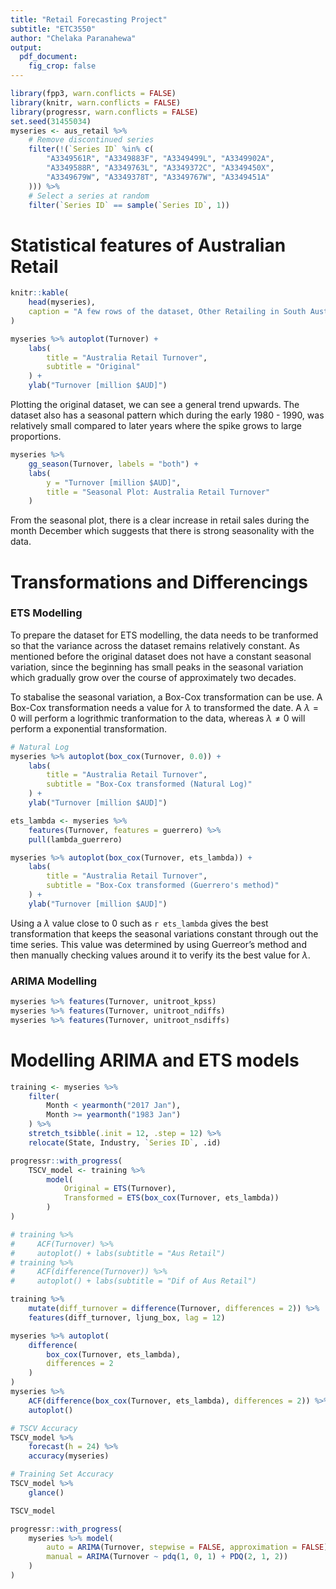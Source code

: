 ```yaml
---
title: "Retail Forecasting Project"
subtitle: "ETC3550"
author: "Chelaka Paranahewa"
output: 
  pdf_document:
    fig_crop: false
---
```

```r
library(fpp3, warn.conflicts = FALSE)
library(knitr, warn.conflicts = FALSE)
library(progressr, warn.conflicts = FALSE)
set.seed(31455034)
myseries <- aus_retail %>%
    # Remove discontinued series
    filter(!(`Series ID` %in% c(
        "A3349561R", "A3349883F", "A3349499L", "A3349902A",
        "A3349588R", "A3349763L", "A3349372C", "A3349450X",
        "A3349679W", "A3349378T", "A3349767W", "A3349451A"
    ))) %>%
    # Select a series at random
    filter(`Series ID` == sample(`Series ID`, 1))
```

# Statistical features of Australian Retail

```r
knitr::kable(
    head(myseries),
    caption = "A few rows of the dataset, Other Retailing in South Australia"
)
```

```r
myseries %>% autoplot(Turnover) +
    labs(
        title = "Australia Retail Turnover",
        subtitle = "Original"
    ) +
    ylab("Turnover [million $AUD]")
```

<!-- Explain trends like variance -->
Plotting the original dataset, we can see a general trend upwards. The dataset also has a seasonal pattern which during the early 1980 - 1990, was relatively small compared to later years where the spike grows to large proportions. 

```r
myseries %>%
    gg_season(Turnover, labels = "both") +
    labs(
        y = "Turnover [million $AUD]",
        title = "Seasonal Plot: Australia Retail Turnover"
    )
```

From the seasonal plot, there is a clear increase in retail sales during the month December which suggests that there is strong seasonality with the data. 

# Transformations and Differencings

### ETS Modelling

To prepare the dataset for ETS modelling, the data needs to be tranformed so that the variance across the dataset remains relatively constant. As mentioned before the original dataset does not have a constant seasonal variation, since the beginning has small peaks in the seasonal variation which gradually grow over the course of approximately two decades. 

To stabalise the seasonal variation, a Box-Cox transformation can be use. A Box-Cox transformation needs a value for $\lambda$ to transformed the date. A $\lambda = 0$ will perform a logrithmic tranformation to the data, whereas $\lambda \ne 0$ will perform a exponential transformation. 

```r
# Natural Log
myseries %>% autoplot(box_cox(Turnover, 0.0)) +
    labs(
        title = "Australia Retail Turnover",
        subtitle = "Box-Cox transformed (Natural Log)"
    ) +
    ylab("Turnover [million $AUD]")
```

```r
ets_lambda <- myseries %>%
    features(Turnover, features = guerrero) %>%
    pull(lambda_guerrero)

myseries %>% autoplot(box_cox(Turnover, ets_lambda)) +
    labs(
        title = "Australia Retail Turnover",
        subtitle = "Box-Cox transformed (Guerrero's method)"
    ) +
    ylab("Turnover [million $AUD]")
```

Using a $\lambda$ value close to 0 such as `r ets_lambda` gives the best transformation that keeps the seasonal variations constant through out the time series. This value was determined by using Guerreor's method and then manually checking values around it to verify its the best value for $\lambda$. 

### ARIMA Modelling

```r
myseries %>% features(Turnover, unitroot_kpss)
myseries %>% features(Turnover, unitroot_ndiffs)
myseries %>% features(Turnover, unitroot_nsdiffs)
```

# Modelling ARIMA and ETS models

```r
training <- myseries %>%
    filter(
        Month < yearmonth("2017 Jan"),
        Month >= yearmonth("1983 Jan")
    ) %>%
    stretch_tsibble(.init = 12, .step = 12) %>%
    relocate(State, Industry, `Series ID`, .id)

progressr::with_progress(
    TSCV_model <- training %>%
        model(
            Original = ETS(Turnover),
            Transformed = ETS(box_cox(Turnover, ets_lambda))
        )
)
```

```r
# training %>%
#     ACF(Turnover) %>%
#     autoplot() + labs(subtitle = "Aus Retail")
# training %>%
#     ACF(difference(Turnover)) %>%
#     autoplot() + labs(subtitle = "Dif of Aus Retail")

training %>%
    mutate(diff_turnover = difference(Turnover, differences = 2)) %>%
    features(diff_turnover, ljung_box, lag = 12)

myseries %>% autoplot(
    difference(
        box_cox(Turnover, ets_lambda),
        differences = 2
    )
)
myseries %>%
    ACF(difference(box_cox(Turnover, ets_lambda), differences = 2)) %>%
    autoplot()
```
```r
# TSCV Accuracy
TSCV_model %>%
    forecast(h = 24) %>%
    accuracy(myseries)

# Training Set Accuracy
TSCV_model %>%
    glance()

TSCV_model
```

```r
progressr::with_progress(
    myseries %>% model(
        auto = ARIMA(Turnover, stepwise = FALSE, approximation = FALSE),
        manual = ARIMA(Turnover ~ pdq(1, 0, 1) + PDQ(2, 1, 2))
    )
)
```